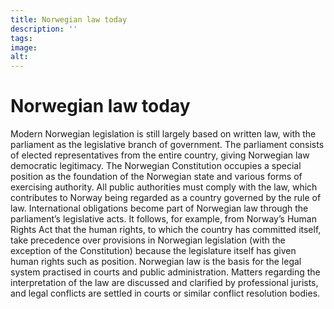 ```yaml
---
title: Norwegian law today
description: ''
tags:
image: 
alt: 
---
```



# Norwegian law today

<Container stil="initial side">
    Modern Norwegian legislation is still largely based on written law, with the parliament as the legislative branch of government. The parliament consists of elected representatives from the entire country, giving Norwegian law democratic legitimacy. The Norwegian Constitution occupies a special position as the foundation of the Norwegian state and various forms of exercising authority. All public authorities must comply with the law, which contributes to Norway being regarded as a country governed by the rule of law. International obligations become part of Norwegian law through the parliament’s legislative acts. It follows, for example, from Norway’s Human Rights Act that the human rights, to which the country has committed itself, take precedence over provisions in Norwegian legislation (with the exception of the Constitution) because the legislature itself has given human rights such as position. Norwegian law is the basis for the legal system practised in courts and public administration. Matters regarding the interpretation of the law are discussed and clarified by professional jurists, and legal conflicts are settled in courts or similar conflict resolution bodies.
</Container>